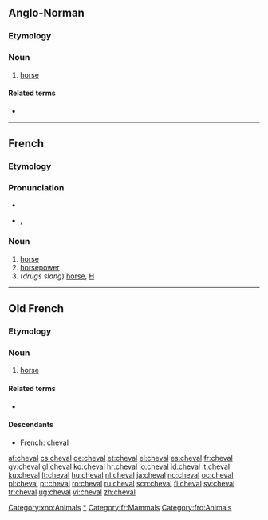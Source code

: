 ==Anglo-Norman==

===Etymology===
{{etyl|VL.|xno}} {{term|caballus|lang=la}}

===Noun===
{{xno-noun-m|chevaus|chevaus|cheval}}

# [[horse]]

====Related terms====
* {{l|xno|chevalier}}

[[Category:xno:Animals]]

----

==French==

===Etymology===
{{etyl|VL.|fr}} {{term|caballus|lang=la}}

===Pronunciation===
* {{audio|Fr-un cheval-fr.ogg|audio}}
* {{IPA|/ʃǝval/|lang=fr}}, {{SAMPA|/S@.val/}}

===Noun===
{{fr-noun|m|plural=chevaux}}

# [[horse]]
# [[horsepower]]
# (''drugs slang'') [[horse]], [[H]]

[[Category:fr:Horses|*]]
[[Category:fr:Mammals]]

----

==Old French==

===Etymology===
{{etyl|VL.|fro}} {{term|caballus|lang=la}}

===Noun===
{{fro-noun-m|chevaus|chevaus|cheval}}

# [[horse]]

====Related terms====
* {{l|fro|chevalier}}

====Descendants====
* French: [[cheval#French|cheval]]

[[Category:fro:Animals]]

[[af:cheval]]
[[cs:cheval]]
[[de:cheval]]
[[et:cheval]]
[[el:cheval]]
[[es:cheval]]
[[fr:cheval]]
[[gv:cheval]]
[[gl:cheval]]
[[ko:cheval]]
[[hr:cheval]]
[[io:cheval]]
[[id:cheval]]
[[it:cheval]]
[[ku:cheval]]
[[lt:cheval]]
[[hu:cheval]]
[[nl:cheval]]
[[ja:cheval]]
[[no:cheval]]
[[oc:cheval]]
[[pl:cheval]]
[[pt:cheval]]
[[ro:cheval]]
[[ru:cheval]]
[[scn:cheval]]
[[fi:cheval]]
[[sv:cheval]]
[[tr:cheval]]
[[ug:cheval]]
[[vi:cheval]]
[[zh:cheval]]